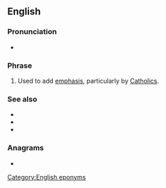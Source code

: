 ==English==

===Pronunciation===
* {{audio|En-au-sweet Mary.ogg|Audio (AU)|lang=en}}

===Phrase===
{{head|en|phrase}}

# {{lb|en|idiomatic}} Used to add [[emphasis]], particularly by [[Catholics]].

===See also===
* {{l|en|Jesus, Mary and Joseph}}
* {{l|en|sweet Jesus}}
* {{l|en|sweet Mary mother of God}}

===Anagrams===
* {{anagrams|en|a=aeemrstwy|yawmeters}}

[[Category:English eponyms]]